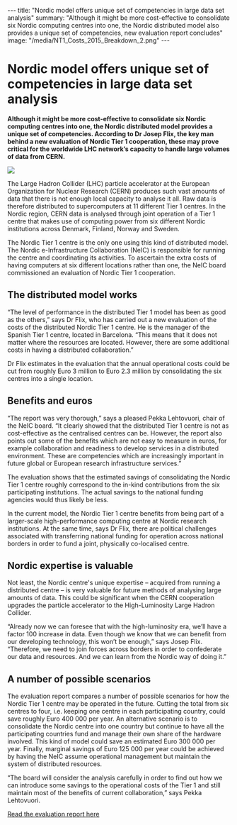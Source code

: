 ---
title: "Nordic model offers unique set of competencies in large data set analysis"
summary: "Although it might be more cost-effective to consolidate six Nordic computing centres into one, the Nordic distributed model also provides a unique set of competencies, new evaluation report concludes"
image: "/media/NT1_Costs_2015_Breakdown_2.png"
---

= Nordic model offers unique set of competencies in large data set analysis =

'''Although it might be more cost-effective to consolidate six Nordic computing centres into one, the Nordic distributed model provides a unique set of competencies. According to Dr Josep Flix, the key man behind a new evaluation of Nordic Tier 1 cooperation, these may prove critical for the worldwide LHC network’s capacity to handle large volumes of data from CERN.'''

<a href="/media/NT1_Costs_2015_Breakdown_2.png">
<img class="smallpic" src="/media/NT1_Costs_2015_Breakdown_2.png">
</a>

The Large Hadron Collider (LHC) particle accelerator at the European Organization for Nuclear Research (CERN) produces such vast amounts of data that there is not enough local capacity to analyse it all. Raw data is therefore distributed to supercomputers at 11 different Tier 1 centres. In the Nordic region, CERN data is analysed through joint operation of a Tier 1 centre that makes use of computing power from six different Nordic institutions across Denmark, Finland, Norway and Sweden.

The Nordic Tier 1 centre is the only one using this kind of distributed model. The Nordic e-Infrastructure Collaboration (NeIC) is responsible for running the centre and coordinating its activities. To ascertain the extra costs of having computers at six different locations rather than one, the NeIC board commissioned an evaluation of Nordic Tier 1 cooperation.

==The distributed model works==

“The level of performance in the distributed Tier 1 model has been as good as the others,” says Dr Flix, who has carried out a new evaluation of the costs of the distributed Nordic Tier 1 centre. He is the manager of the Spanish Tier 1 centre, located in Barcelona. “This means that it does not matter where the resources are located. However, there are some additional costs in having a distributed collaboration.”

Dr Flix estimates in the evaluation that the annual operational costs could be cut from roughly Euro 3 million to Euro 2.3 million by consolidating the six centres into a single location.

==Benefits and euros==

“The report was very thorough,” says a pleased Pekka Lehtovuori, chair of the NeIC board. “It clearly showed that the distributed Tier 1 centre is not as cost-effective as the centralised centres can be. However, the report also points out some of the benefits which are not easy to measure in euros, for example collaboration and readiness to develop services in a distributed environment. These are competencies which are increasingly important in future global or European research infrastructure services.”

The evaluation shows that the estimated savings of consolidating the Nordic Tier 1 centre roughly correspond to the in-kind contributions from the six participating institutions. The actual savings to the national funding agencies would thus likely be less.

In the current model, the Nordic Tier 1 centre benefits from being part of a larger-scale high-performance computing centre at Nordic research institutions. At the same time, says Dr Flix, there are political challenges associated with transferring national funding for operation across national borders in order to fund a joint, physically co-localised centre.

==Nordic expertise is valuable==

Not least, the Nordic centre's unique expertise – acquired from running a distributed centre – is very valuable for future methods of analysing large amounts of data. This could be significant when the CERN cooperation upgrades the particle accelerator to the High-Luminosity Large Hadron Collider.

“Already now we can foresee that with the high-luminosity era, we’ll have a factor 100 increase in data. Even though we know that we can benefit from our developing technology, this won’t be enough,” says Josep Flix. “Therefore, we need to join forces across borders in order to confederate our data and resources. And we can learn from the Nordic way of doing it.”

==A number of possible scenarios==

The evaluation report compares a number of possible scenarios for how the Nordic Tier 1 centre may be operated in the future. Cutting the total from six centres to four, i.e. keeping one centre in each participating country, could save roughly Euro 400 000 per year. An alternative scenario is to consolidate the Nordic centre into one country but continue to have all the participating countries fund and manage their own share of the hardware involved. This kind of model could save an estimated Euro 300 000 per year. Finally, marginal savings of Euro 125 000 per year could be achieved by having the NeIC assume operational management but maintain the system of distributed resources.

“The board will consider the analysis carefully in order to find out how we can introduce some savings to the operational costs of the Tier 1 and still maintain most of the benefits of current collaboration,” says Pekka Lehtovuori.

[https://wiki.neic.no/wiki/File:NT-1-Evaluation-report.pdf Read the evaluation report here]
